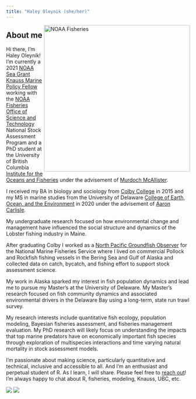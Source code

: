 ```yaml
---
title: "Haley Oleynik (she/her)"
---
```


<img align="right" src="./images/IMG_5550.JPG" width="400" alt="NOAA Fisheries">  

## About me 

Hi there, I'm Haley Oleynik! I'm currently a 2021 [NOAA Sea Grant Knauss Marine Policy Fellow](https://seagrant.noaa.gov/Knauss-Fellowship-Program) working with the [NOAA Fisheries Office of Science and Technology](https://www.fisheries.noaa.gov/about/office-science-and-technology) National Stock Assessment Program and a PhD student at the University of British Columbia [Institute for the Oceans and Fisheries](https://oceans.ubc.ca/) under the advisement of [Murdoch McAllister](https://oceans.ubc.ca/murdoch-mcallister/).

I received my BA in biology and sociology from [Colby College](https://www.colby.edu/) in 2015 and my MS in marine studies from the University of Delaware [College of Earth, Ocean, and the Environment](https://www.udel.edu/academics/colleges/ceoe/) in 2020 under the advisement of [Aaron Carlisle](https://www.udel.edu/academics/colleges/ceoe/departments/smsp/faculty/aaron-carlisle/). 

My undergraduate research focused on how environmental change and management have influenced the social structure and dynamics of the Lobster fishing industry in Maine. 

After graduating Colby I worked as a [North Pacific Groundfish Observer](https://www.fisheries.noaa.gov/alaska/fisheries-observers/north-pacific-observer-program) for the National Marine Fisheries Service where I lived on commercial Pollock and Rockfish fishing vessels in the Bering Sea and Gulf of Alaska and collected data on catch, bycatch, and fishing effort to support stock assessment science. 

My work in Alaska sparked my interest in fish population dynamics and lead me to pursue my Master's at the University of Delaware. My Master's research focused on fish community dynamics and associated environmental drivers in the Delaware Bay using a long-term, state run trawl survey.

My research interests include quantitative fish ecology, population modeling, Bayesian fisheries assessment, and fisheries management evaluation. My PhD research will likely focus on understanding the impacts that top marine predators have on economically important fish species through exploration of multispecies interactions and time varying natural mortality in stock assessment models. 

I'm passionate about making science, particularly quantitative and technical, inclusive and accessible to all. And I'm an enthusiast and perpetual student of R. As I learn, I will share. Please feel free to [reach out](https://haleyoleynik-noaa.github.io/HaleyOleynik/index.html)! I'm always happy to chat about R, fisheries, modeling, Knauss, UBC, etc. 

![](./images/picwithfish.jpg)
![](./images/Alaska2.jpeg)

